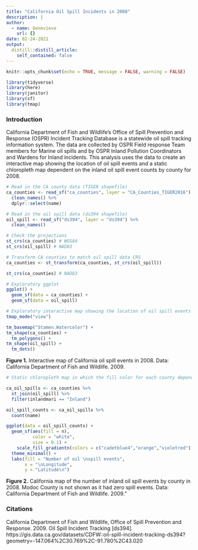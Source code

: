 ```yaml
---
title: "California Oil Spill Incidents in 2008"
description: |
author:
  - name: Genevieve
    url: {}
date: 02-24-2021
output:
  distill::distill_article:
    self_contained: false
---
```


```r
knitr::opts_chunk$set(echo = TRUE, message = FALSE, warning = FALSE)

library(tidyverse)
library(here)
library(janitor)
library(sf)
library(tmap)
```

### Introduction

California Department of Fish and Wildlife's Office of Spill Prevention and Response (OSPR) Incident Tracking Database is a statewide oil spill tracking information system. The data are collected by OSPR Field response Team members for Marine oil spills and by OSPR Inland Pollution Coordinators and Wardens for Inland incidents. This analysis uses the data to create an interactive map showing the location of oil spill events and a static chloropleth map dependent on the inland oil spill event counts by county for 2008. 

```r
# Read in the CA county data (TIGER shapefile)
ca_counties <- read_sf("ca_counties", layer = "CA_Counties_TIGER2016") %>% 
  clean_names() %>% 
  dplyr::select(name)

# Read in the oil spill data (ds394 shapefile) 
oil_spill <- read_sf("ds394", layer = "ds394") %>% 
  clean_names() 
```

```r
# Check the projections
st_crs(ca_counties) # WGS84
st_crs(oil_spill) # NAD83

# Transform CA counties to match oil spill data CRS 
ca_counties <- st_transform(ca_counties, st_crs(oil_spill))

st_crs(ca_counties) # NAD83
```

```r
# Exploratory ggplot
ggplot() + 
  geom_sf(data = ca_counties) +
  geom_sf(data = oil_spill)
```


```r
# Exploratory interactive map showing the location of oil spill events 
tmap_mode("view")

tm_basemap("Stamen.Watercolor") +
tm_shape(ca_counties) +
  tm_polygons() +
tm_shape(oil_spill) +
  tm_dots()
```
**Figure 1.** Interactive map of California oil spill events in 2008. Data: California Department of Fish and Wildlife. 2009.

```r
# Static chloropleth map in which the fill color for each county depends on the count of inland oil spill events by county for the 2008 oil spill data 

ca_oil_spills <- ca_counties %>% 
  st_join(oil_spill) %>% 
  filter(inlandmari == "Inland")

oil_spill_counts <- ca_oil_spills %>% 
  count(name) 

ggplot(data = oil_spill_counts) +
  geom_sf(aes(fill = n), 
          color = "white", 
          size = 0.1) +
    scale_fill_gradientn(colors = c("cadetblue4","orange","violetred")) +
  theme_minimal() +
  labs(fill = "Number of oil \nspill events",
       x = "\nLongitude",
       y = "Latitude\n")
```
**Figure 2.** California map of the number of inland oil spill events by county in 2008. Modoc County is not shown as it had zero spill events. Data: California Department of Fish and Wildlife. 2009."


### Citations

California Department of Fish and Wildlife, Office of Spill Prevention and Response. 2009. Oil Spill Incident Tracking [ds394]. https://gis.data.ca.gov/datasets/CDFW::oil-spill-incident-tracking-ds394?geometry=-147.064%2C30.769%2C-91.780%2C43.020


